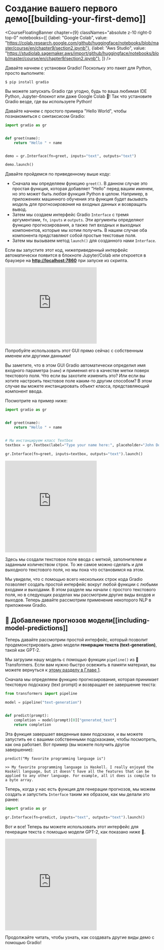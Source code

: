 # Создание вашего первого демо[[building-your-first-demo]]

<CourseFloatingBanner chapter={9}
  classNames="absolute z-10 right-0 top-0"
  notebooks={[
    {label: "Google Colab", value: "https://colab.research.google.com/github/huggingface/notebooks/blob/master/course/en/chapter9/section2.ipynb"},
    {label: "Aws Studio", value: "https://studiolab.sagemaker.aws/import/github/huggingface/notebooks/blob/master/course/en/chapter9/section2.ipynb"},
]} />

Давайте начнем с установки Gradio! Поскольку это пакет для Python, просто выполните:

`$ pip install gradio `

Вы можете запускать Gradio где угодно, будь то ваша любимая IDE Python, Jupyter-блокнот или даже Google Colab 🤯!
Так что установите Gradio везде, где вы используете Python!

Давайте начнем с простого примера "Hello World", чтобы познакомиться с синтаксисом Gradio:

```py
import gradio as gr


def greet(name):
    return "Hello " + name


demo = gr.Interface(fn=greet, inputs="text", outputs="text")

demo.launch()
```

Давайте пройдемся по приведенному выше коду:

- Сначала мы определяем функцию `greet()`. В данном случае это простая функция, которая добавляет "Hello" перед вашим именем, но это может быть *любая* функция Python в целом. Например, в приложениях машинного обучения эта функция будет *вызывать модель для прогнозирования* на входных данных и возвращать вывод.
- Затем мы создаем интерфейс Gradio `Interface` с тремя аргументами, `fn`, `inputs` и `outputs`. Эти аргументы определяют функцию прогнозирования, а также _тип_ входных и выходных компонентов, которые мы хотим получить. В нашем случае оба компонента представляют собой простые текстовые поля.
- Затем мы вызываем метод `launch()` для созданного нами `Interface`.

Если вы запустите этот код, нижеприведенный интерфейс автоматически появится в блокноте Jupyter/Colab или откроется в браузере на **[http://localhost:7860](http://localhost:7860/)** при запуске из скрипта.

<iframe src="https://course-demos-hello-world.hf.space" frameBorder="0" height="250" title="Gradio app" class="container p-0 flex-grow space-iframe" allow="accelerometer; ambient-light-sensor; autoplay; battery; camera; document-domain; encrypted-media; fullscreen; geolocation; gyroscope; layout-animations; legacy-image-formats; magnetometer; microphone; midi; oversized-images; payment; picture-in-picture; publickey-credentials-get; sync-xhr; usb; vr ; wake-lock; xr-spatial-tracking" sandbox="allow-forms allow-modals allow-popups allow-popups-to-escape-sandbox allow-same-origin allow-scripts allow-downloads"></iframe>

Попробуйте использовать этот GUI прямо сейчас с собственным именем или другими данными!

Вы заметите, что в этом GUI Gradio автоматически определил имя входного параметра (`name`)
и применил его в качестве метки поверх текстового поля. Что если вы захотите изменить это?
Или если вы хотите настроить текстовое поле каким-то другим способом? В этом случае вы можете
инстанцировать объект класса, представляющий компонент ввода.

Посмотрите на пример ниже:

```py
import gradio as gr


def greet(name):
    return "Hello " + name


# Мы инстанцируем класс Textbox
textbox = gr.Textbox(label="Type your name here:", placeholder="John Doe", lines=2)

gr.Interface(fn=greet, inputs=textbox, outputs="text").launch()
```

<iframe src="https://course-demos-hello-world-custom.hf.space" frameBorder="0" height="300" title="Gradio app" class="container p-0 flex-grow space-iframe" allow="accelerometer; ambient-light-sensor; autoplay; battery; camera; document-domain; encrypted-media; fullscreen; geolocation; gyroscope; layout-animations; legacy-image-formats; magnetometer; microphone; midi; oversized-images; payment; picture-in-picture; publickey-credentials-get; sync-xhr; usb; vr ; wake-lock; xr-spatial-tracking" sandbox="allow-forms allow-modals allow-popups allow-popups-to-escape-sandbox allow-same-origin allow-scripts allow-downloads"></iframe>

Здесь мы создали текстовое поле ввода с меткой, заполнителем и заданным количеством строк.
То же самое можно сделать и для выходного текстового поля, но мы пока что остановимся на этом.

Мы увидели, что с помощью всего нескольких строк кода Gradio позволяет создать простой интерфейс вокруг любой функции
с любыми входами и выходами. В этом разделе мы начали с
простого текстового поля, но в следующих разделах мы рассмотрим другие виды входов и выходов. Теперь давайте рассмотрим применение некоторого NLP в приложении Gradio.


## 🤖 Добавление прогнозов модели[[including-model-predictions]]

Теперь давайте рассмотрим простой интерфейс, который позволит продемонстрировать демо модели **генерации текста (text-generation)**, такой как GPT-2.

Мы загрузим нашу модель с помощью функции `pipeline()` из 🤗 Transformers.
Если вам нужно быстро освежить в памяти материал, вы можете вернуться к [этому разделу в Главе 1](/course/chapter1/3#text-generation).

Сначала мы определяем функцию прогнозирования, которая принимает текстовую подсказку (text prompt) и возвращает ее завершение текста:

```py
from transformers import pipeline

model = pipeline("text-generation")


def predict(prompt):
    completion = model(prompt)[0]["generated_text"]
    return completion
```

Эта функция завершает введенные вами подсказки, и вы можете запустить ее с вашими собственными подсказками, чтобы посмотреть, как она работает. Вот пример (вы можете получить другое завершение):

```
predict("My favorite programming language is")
```

```
>> My favorite programming language is Haskell. I really enjoyed the Haskell language, but it doesn't have all the features that can be applied to any other language. For example, all it does is compile to a byte array.
```

Теперь, когда у нас есть функция для генерации прогнозов, мы можем создать и запустить `Interface` таким же образом, как мы делали это ранее:

```py
import gradio as gr

gr.Interface(fn=predict, inputs="text", outputs="text").launch()
```


Вот и все! Теперь вы можете использовать этот интерфейс для генерации текста с помощью модели GPT-2, как показано ниже 🤯.

<iframe src="https://course-demos-gpt-2.hf.space" frameBorder="0" height="300" title="Gradio app" class="container p-0 flex-grow space-iframe" allow="accelerometer; ambient-light-sensor; autoplay; battery; camera; document-domain; encrypted-media; fullscreen; geolocation; gyroscope; layout-animations; legacy-image-formats; magnetometer; microphone; midi; oversized-images; payment; picture-in-picture; publickey-credentials-get; sync-xhr; usb; vr ; wake-lock; xr-spatial-tracking" sandbox="allow-forms allow-modals allow-popups allow-popups-to-escape-sandbox allow-same-origin allow-scripts allow-downloads"></iframe>

Продолжайте читать, чтобы узнать, как создавать другие виды демо с помощью Gradio!